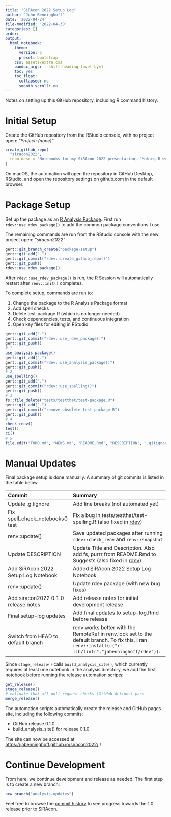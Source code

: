 ```yaml
---
title: "SiRAcon 2022 Setup Log"
author: "John Benninghoff"
date: '2022-04-24'
file-modified: '2022-04-30'
categories: []
order:
output:
  html_notebook:
    theme:
      version: 5
      preset: bootstrap
    css: assets/extra.css
    pandoc_args: --shift-heading-level-by=1
    toc: yes
    toc_float:
      collapsed: no
      smooth_scroll: no
---
```


Notes on setting up this GitHub repository, including R command history.

# Initial Setup

Create the GitHub repository from the RStudio console, with no project open: *"Project: (none)"*

```r
create_github_repo(
  "siracon2022",
  repo_desc = 'Notebooks for my SiRAcon 2022 presentation, "Making R work for you (with automation!)"'
)
```

On macOS, the automation will open the repository in GitHub Desktop, RStudio, and open the
repository settings on github.com in the default browser.

# Package Setup

Set up the package as an
[R Analysis Package](https://jabenninghoff.github.io/rdev/articles/analysis-package-layout.html).
First run `rdev::use_rdev_package()` to add the common package conventions I use.

The remaining commands are run from the RStudio console with the new project open: *"siracon2022"*

```r
gert::git_branch_create("package-setup")
gert::git_add(".")
gert::git_commit("rdev::create_github_repo()")
gert::git_push()
rdev::use_rdev_package()
```

After `rdev::use_rdev_package()` is run, the R Session will automatically restart after
`renv::init()` completes.

To complete setup, commands are run to:

1. Change the package to the R Analysis Package format
2. Add spell checks
3. Delete test-package.R (which is no longer needed)
4. Check dependencies, tests, and continuous integration
5. Open key files for editing in RStudio

```r
gert::git_add(".")
gert::git_commit("rdev::use_rdev_package()")
gert::git_push()
# 1
use_analysis_package()
gert::git_add(".")
gert::git_commit("rdev::use_analysis_package()")
gert::git_push()
# 2
use_spelling()
gert::git_add(".")
gert::git_commit("rdev::use_spelling()")
gert::git_push()
# 3
fs::file_delete("tests/testthat/test-package.R")
gert::git_add(".")
gert::git_commit("remove obsolete test-package.R")
gert::git_push()
# 4
check_renv()
test()
ci()
# 5
file.edit("TODO.md", "NEWS.md", "README.Rmd", "DESCRIPTION", ".gitignore")
```

# Manual Updates

Final package setup is done manually. A summary of git commits is listed in the table below.

----------------------------------------------------------------------------------------------------
Commit                              Summary
----------------------------------- ----------------------------------------------------------------
Update .gitignore                   Add line breaks (not automated yet)

Fix spell_check_notebooks() test    Fix a bug in tests/testthat/test-spelling.R (also fixed in
                                    [rdev](https://github.com/jabenninghoff/rdev/commit/9f816c378c692b699a4f6ae8fbe9ca38e1c4b838))

renv::update()                      Save updated packages after running `rdev::check_renv` and
                                    `renv::snapshot`

Update DESCRIPTION                  Update Title and Description. Also add fs, purrr from README.Rmd
                                    to Suggests (also fixed in
                                    [rdev](https://github.com/jabenninghoff/rdev/commit/105329a1f4a2752131caf7965e7857f48deeef17)).

Add SiRAcon 2022 Setup Log Notebook Added SiRAcon 2022 Setup Log Notebook

renv::update()                      Update rdev package (with new bug fixes)

Add siracon2022 0.1.0 release notes Add release notes for initial development release

Final setup-log updates             Add final updates to setup-log.Rmd before release

Switch from HEAD to default branch  renv works better with the RemoteRef in renv.lock set to the
                                    default branch. To fix this, I ran
                                    `renv::install(c("r-lib/lintr","jabenninghoff/rdev"))`.
----------------------------------------------------------------------------------------------------

Since `stage_release()` calls `build_analysis_site()`, which currently requires at least one
notebook in the analysis directory, we add the first notebook before running the release automation
scripts:

```r
get_release()
stage_release()
# validate that all pull request checks (GitHub Actions) pass
merge_release()
```

The automation scripts automatically create the release and GitHub pages site, including the
following commits:

- GitHub release 0.1.0
- build_analysis_site() for release 0.1.0

The site can now be accessed at <https://jabenninghoff.github.io/siracon2022/> !

# Continue Development

From here, we continue development and release as needed. The first step is to create a new branch:

```r
new_branch("analysis-updates")
```

Feel free to browse the [commit history](https://github.com/jabenninghoff/siracon2022/commits/main)
to see progress towards the 1.0 release prior to SiRAcon.
